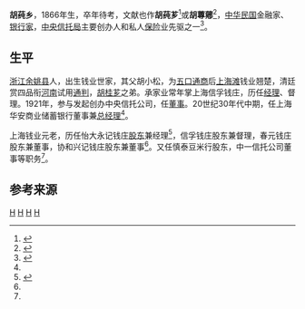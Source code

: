 '''胡莼乡'''，1866年生，卒年待考，文献也作'''胡莼芗'''<ref>{{cite web|url=http://www.newyuyao.com/news/11730.html|title=印象千年古集五车堰村|publisher=新余姚公众网|date=2016-09-13|deadurl=yes|archiveurl=https://web.archive.org/web/20161118162847/http://www.newyuyao.com/news/11730.html|archivedate=2016-11-18}}</ref>或'''胡蓴薌'''<ref>{{cite web |url=http://www.nbzx.gov.cn/art/2006/12/18/art_4040_690312.html |title=四十年代前在上海的“宁波帮” |publisher=中国人民政治协商会议宁波市委员会 |date=2006-12-18 |access-date=2021-05-29 |archive-date=2021-07-17 |archive-url=https://web.archive.org/web/20210717024537/http://www.nbzx.gov.cn/art/2006/12/18/art_4040_690312.html |dead-url=no }}</ref>，[[中华民国|中华民国]]金融家、[[银行家|银行家]]，[[中央信托局|中央信托局]]主要创办人和私人[[保险|保险]]业先驱之一<ref name="Hu introduction">{{cite book |title=《浙江民国人物大辞典》|author=林吕建主编；卢敦基，张学继，项义华等副主编 |year=2013-01 |location=杭州 |page=441页 |isbn= 9787308107907  |publisher=浙江大学出版社}}</ref>。

==生平==

[[浙江|浙江]][[余姚县|余姚县]]人，出生钱业世家，其父胡小松，为[[五口通商|五口通商]]后[[上海滩|上海滩]]钱业翘楚，清廷赏四品衔[[河南|河南]]试用[[通判|通判]]，[[胡稑芗|胡桂芗]]之弟。承家业常年掌上海信孚钱庄，历任[[经理|经理]]、督理。1921年，参与发起创办中央信托公司，任[[董事|董事]]。20世纪30年代中期，任上海华安商业储蓄银行董事兼[[总经理|总经理]]<ref name="Hu introduction"/>。

上海钱业元老，历任怡大永记钱庄[[股东|股东]]兼经理<ref>{{cite web |url=https://202.107.212.146:838/nbwshj/index.php?option=com_content&view=article&id=122:2011-09-08-05-58-32&catid=38:2011-09-07-00-48-02&Itemid=57 |title=四十年代前在上海的“宁波帮” |publisher=宁波文史资料第五辑 |author=范学文 |date=2011-09-08-05 |access-date=2016-11-17 |archive-date=2019-07-16 |archive-url=https://web.archive.org/web/20190716072648/http://202.107.212.146:838/nbwshj/index.php?option=com_content&view=article&id=122:2011-09-08-05-58-32&catid=38:2011-09-07-00-48-02&Itemid=57 |dead-url=no }}</ref>，信孚钱庄股东兼督理，春元钱庄股东兼董事，协和兴记钱庄股东兼董事<ref name="Hu introduction"/>。又任慎泰豆米行股东，中一信托公司董事等职务<ref name="Hu introduction"/>。

==参考来源==
{{reflist|2}}

[[Category:中华民国银行家|H]]
[[Category:余姚人|H]]
[[Category:宁波商帮|H]]
[[Category:宁波裔上海人|H]]


{{中国人物小作品}}